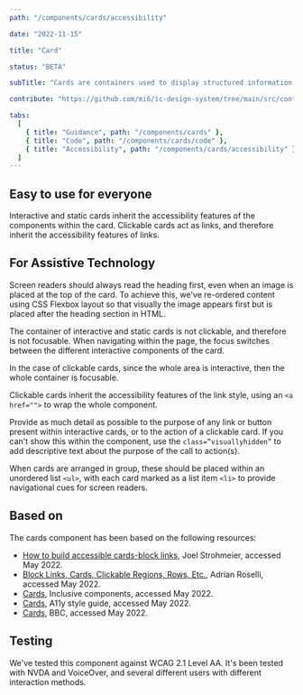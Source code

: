 ```yaml
---
path: "/components/cards/accessibility"

date: "2022-11-15"

title: "Card"

status: "BETA"

subTitle: "Cards are containers used to display structured information or interactive content."

contribute: "https://github.com/mi6/ic-design-system/tree/main/src/content/structured/components/cards.mdx"

tabs:
  [
    { title: "Guidance", path: "/components/cards" },
    { title: "Code", path: "/components/cards/code" },
    { title: "Accessibility", path: "/components/cards/accessibility" },
  ]
---
```


## Easy to use for everyone

Interactive and static cards inherit the accessibility features of the components within the card. Clickable cards act as links, and therefore inherit the accessibility features of links.

## For Assistive Technology

Screen readers should always read the heading first, even when an image is placed at the top of the card. To achieve this, we've re-ordered content using CSS Flexbox layout so that visually the image appears first but is placed after the heading section in HTML.

The container of interactive and static cards is not clickable, and therefore is not focusable. When navigating within the page, the focus switches between the different interactive components of the card.

In the case of clickable cards, since the whole area is interactive, then the whole container is focusable.

Clickable cards inherit the accessibility features of the link style, using an `<a href="">` to wrap the whole component.

Provide as much detail as possible to the purpose of any link or button present within interactive cards, or to the action of a clickable card. If you can't show this within the component, use the `class=”visuallyhidden”` to add descriptive text about the purpose of the call to action(s).

When cards are arranged in group, these should be placed within an unordered list `<ul>`, with each card marked as a list item `<li>` to provide navigational cues for screen readers.

## Based on

The cards component has been based on the following resources:

- [How to build accessible cards-block links](https://www.nomensa.com/blog/how-build-accessible-cards-block-links), Joel Strohmeier, accessed May 2022.
- [Block Links, Cards, Clickable Regions, Rows, Etc.](https://adrianroselli.com/2020/02/block-links-cards-clickable-regions-etc.html), Adrian Roselli, accessed May 2022.
- [Cards](https://inclusive-components.design/cards), Inclusive components, accessed May 2022.
- [Cards](https://a11y-style-guide.com/style-guide/section-cards.html), A11y style guide, accessed May 2022.
- [Cards](https://bbc.github.io/gel/components/cards/), BBC, accessed May 2022.

## Testing

We've tested this component against WCAG 2.1 Level AA. It's been tested with NVDA and VoiceOver, and several different users with different interaction methods.
